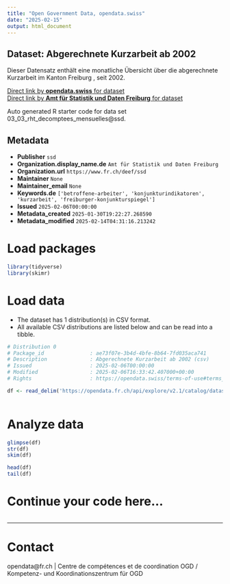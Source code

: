 ```yaml
---
title: "Open Government Data, opendata.swiss"
date: "2025-02-15"
output: html_document
---
```


## Dataset: Abgerechnete Kurzarbeit ab 2002

Dieser Datensatz enthält eine monatliche Übersicht über die abgerechnete Kurzarbeit im Kanton Freiburg , seit 2002.

[Direct link by **opendata.swiss** for dataset](https://opendata.swiss/de/dataset/abgerechnete-kurzarbeit-ab-2002)<br>
[Direct link by **Amt für Statistik und Daten Freiburg** for dataset](https://opendata.fr.ch/explore/dataset/03_03_rht_decomptees_mensuelles/)

Auto generated R starter code for data set 03_03_rht_decomptees_mensuelles@ssd.

## Metadata

- **Publisher** `ssd`
- **Organization.display_name.de** `Amt für Statistik und Daten Freiburg`
- **Organization.url** `https://www.fr.ch/deef/ssd`
- **Maintainer** `None`
- **Maintainer_email** `None`
- **Keywords.de** `['betroffene-arbeiter', 'konjunkturindikatoren', 'kurzarbeit', 'freiburger-konjunkturspiegel']`
- **Issued** `2025-02-06T00:00:00`
- **Metadata_created** `2025-01-30T19:22:27.268590`
- **Metadata_modified** `2025-02-14T04:31:16.213242`


# Load packages

```r

library(tidyverse)
library(skimr)

```

# Load data

-   The dataset has 1 distribution(s) in CSV format.
-   All available CSV distributions are listed below and can be read into a tibble.

```r

# Distribution 0
# Package_id               : ae73f07e-3b4d-4bfe-8b64-7fd035aca741
# Description              : Abgerechnete Kurzarbeit ab 2002 (csv)
# Issued                   : 2025-02-06T00:00:00
# Modified                 : 2025-02-06T16:33:42.407000+00:00
# Rights                   : https://opendata.swiss/terms-of-use#terms_by

df <- read_delim('https://opendata.fr.ch/api/explore/v2.1/catalog/datasets/03_03_rht_decomptees_mensuelles/exports/csv?use_labels=true')



```

# Analyze data

```r

glimpse(df)
str(df)
skim(df)

head(df)
tail(df)

```

# Continue your code here...

```r

```

------------------------------------------------------------------------

# Contact

opendata@fr.ch | Centre de compétences et de coordination OGD / Kompetenz- und Koordinationszentrum für OGD
